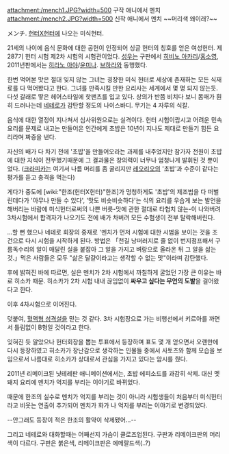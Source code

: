 attachment:/mench1.JPG?width=500
구작 애니에서 멘치
attachment:/mench2.JPG?width=500
신작 애니에서 멘치 ~~머리색 왜이래?~~

メンチ. [[헌터X헌터]]에 나오는 미식헌터.

21세의 나이에 음식 문화에 대한 공헌이 인정되어 싱글 헌터의 칭호를 얻은 여성헌터. 제287기 헌터 시험 제2차 시험의 시험관이었다. [[성우]]는 구판에서 [[히비노 아카리]]/[[홍소영]], 2011년판에서는 [[히라노 아야]]/[[윤미나]]. [[브하라]]와 동행했다.

한번 먹어본 맛은 절대 잊지 않는 그녀는 굉장한 미식 헌터로 세상에 존재하는 모든 식재료를 다 먹어봤다고 한다. 그녀를 만족시킬 만한 요리사는 세계에서 몇 명 되지 않는듯. 다섯 갈래로 땋은 헤어스타일에 핫팬츠를 입고 있다. 상의가 반쯤 비치다 보니 몸매가 훤히 드러나는데 [[네테로]]가 감탄할 정도의 나이스바디. 무기는 4 자루의 식칼.

음식에 대한 열정이 지나쳐서 심사위원으로는 실격이다. 헌터 시험이랍시고 어려운 민속요리를 문제로 내고는 만들어온 인간에게 초밥은 10년이 지나도 제대로 만들기 힘든 요리라며 짜증을 낸다.

자신의 배가 다 차기 전에 '초밥'을 만들어오라는 과제를 내주었지만 참가자 전원이 초밥에 대한 지식이 전무했기때문에 그 결과물은 창의력이 너무나 엄청나게 발휘된 것 뿐이었다. ([[크라피카]]는 여기서 나름 머리를 좀 굴리지만 [[레오리오]]의 '초밥'과 수준이 같다는 평가를 듣고 충격을 먹는다) 

게다가 중도에 [wiki:"한조(헌터X헌터)"한조]가 멍청하게도 '초밥'의 제조법을 다 떠벌린데다가 '아무나 만들 수 있다', '맛도 비슷비슷하다'는 식의 요리를 우습게 보는 발언을 해버리는 바람에 미식헌터로써의 나쁜 버릇-맛에 관한 절대로 타협치 않는-이 나와버려 3차시험에서 합격자가 나오기도 전에 배가 차버려 모든 수험생이 전부 탈락해버린다.

...할 뻔 했으나 네테로 회장의 중재로 '멘치가 먼저 시험에 대한 시범을 보이는 것을 조건으로 다시 시험을 시작하게 된다. 방법은 「천길 낭떠러지로 줄 없이 번지점프해서 구름독수리의 알이 매달린 실을 붙잡아 그 알을 가지고 벼랑으로 올라온 뒤 그 알을 삶는 것.」먹은 사람들은 모두 "삶은 달걀이라고는 생각할 수 없는 맛"이라며 감탄했다.

후에 밝혀진 바에 따르면, 실은 멘치가 2차 시험에서 까칠하게 굴었던 가장 큰 이유는 바로 히소카 때문. 히소카가 2차 시험 내내 끊임없이 '''싸우고 싶다는 무언의 도발'''을 걸어왔다고 한다.

이후 4차시험으로 이어진다.

덧붙여, [[혈액형 성격설]]을 믿는 것 같다. 3차 시험장으로 가는 비행선에서 키르아를 까면서 틀림없이 B형일 것이라고 한다.

잊혀진 듯 알았으나 헌터회장을 뽑는 투표에서 등장하며 표도 몇 개 얻으면서 오랜만에 다시 등장하였고 히소카가 장난감으로 생각하는 인물들 중에서 사토츠와 함께 모습을 보임으로서 나름대로 히소카가 상대로서 관심을 가지고 있다는 암시를 줬다.

2011년 리메이크된 닛테레판 애니메이션에서는, 초밥 에피소드를 과감히 삭제. 대신 멧돼지 요리에 멘치가 억지를 부리는 이야기로 바뀌었다.

때문에 한조의 실수로 멘치가 억지를 부리는 것이 아니라 시험생들이 처음부터 미식헌터라고 비웃는 연출이 추가되어 멘치가 화가 나 억지를 부리는 이야기로 변경되었다.

--안그래도 등장이 적은 한조의 활약이 삭제됐어...--

그리고 네테로와 대화할때는 어째선지 가슴이 클로즈업된다.
구판과 리메이크판의 머리색이 다르다. 구판은 붉은색, 리메이크판은 에메랄드색(..?)
